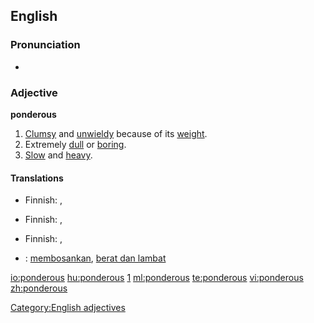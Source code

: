 ==English==

===Pronunciation===
* {{audio|en-us-ponderous.ogg|Audio (US)}}

===Adjective===
'''ponderous'''

# [[clumsy|Clumsy]] and [[unwieldy]] because of its [[weight]].
# Extremely [[dull]] or [[boring]].
# [[slow|Slow]] and [[heavy]].

====Translations====
{{trans-top|clumsy and unwieldy because of its weight}}
* Finnish: {{t-|fi|kömpelö}}, {{t+|fi|raskas}}
{{trans-mid}}
{{trans-bottom}}

{{trans-top|extremely dull or boring}}
* Finnish: {{t-|fi|pitkäpiimäinen}}, {{t-|fi|uuvuttava}}
{{trans-mid}}
{{trans-bottom}}

{{trans-top|slow and heavy}}
* Finnish: {{t-|fi|kömpelö}}, {{t+|fi|raskas}}
{{trans-mid}}
{{trans-bottom}}

{{checktrans-top}}
* {{ttbc|Indonesian}}: [[bosan|membosankan]], [[berat dan lambat]]
{{checktrans-bottom}}

[[Category:English adjectives]]

[[io:ponderous]]
[[hu:ponderous]]        [http://www.youtube.com/watch?v=j8xAeBOAC8U]
[[ml:ponderous]]
[[te:ponderous]]
[[vi:ponderous]]
[[zh:ponderous]]
